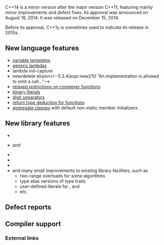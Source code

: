 {{title|C++14}}
{{cpp/version/navbar}}

C++14 is a minor version after the major version C++11, featuring mainly minor improvements and defect fixes. Its approval was announced on August 18, 2014. It was released on December 15, 2014.

Before its approval, C++1y is sometimes used to indicate its release in 2010s.

{{todo}}

==New language features==
* [[cpp/language/variable template|variable templates]]
* [[cpp/language/lambda|generic lambdas]]
* lambda init-capture
* new/delete elision&lt;!--5.3.4[expr.new]/10 "An implementation is allowed to omit a call..."--&gt;
* [[cpp/language/constexpr|relaxed restrictions on constexpr functions]]
* [[cpp/language/integer literal|binary literals]]
* [[cpp/language/integer literal#Single quote|digit separators]]
* [[cpp/language/function#Return type deduction (since C++14)|return type deduction for functions]]
* [[cpp/language/aggregate initialization|aggregate classes]] with default non-static member initializers.

==New library features== 
* {{lc|std::make_unique}}
* {{lc|std::shared_timed_mutex}} and {{lc|std::shared_lock}}
* {{lc|std::integer_sequence}}
* {{lc|std::exchange}}
* {{lc|std::quoted}}
* and many small improvements to existing library facilities, such as 
** two-range overloads for some algorithms
** type alias versions of type traits
** user-defined literals for {{ltt|cpp/string/basic_string}}, {{ltt|cpp/chrono/duration}} and {{ltt|cpp/numeric/complex}}
** etc.
{{todo}}

==Defect reports==
{{cpp/language/history/DR14}}

==Compiler support==
{{cpp/compiler support/14}}
{{cpp/compiler support/note}}

===External links===
{{elink begin}}
{{elink|{{enwiki|C++14}} - Wikipedia}}
{{elink|[https://github.com/makelinux/examples/blob/HEAD/cpp/14.cpp Working C++14 examples]}}
{{elink end}}

{{langlinks|es|ja|ru|zh}}